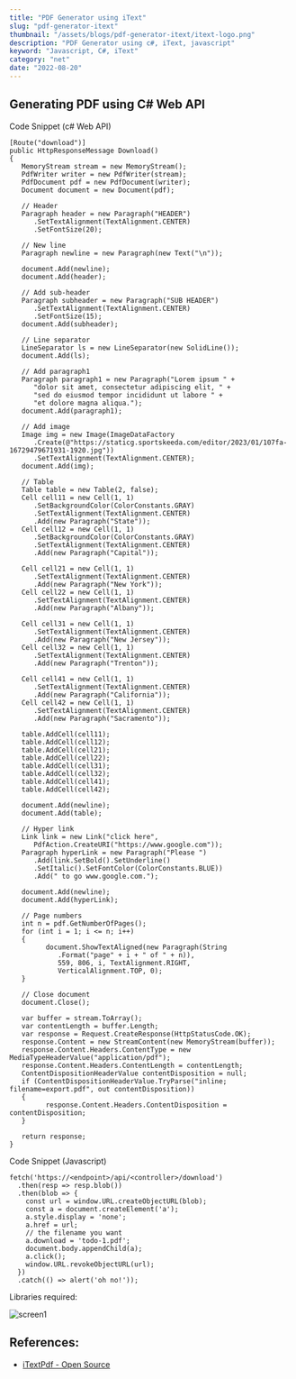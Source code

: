 ```yaml
---
title: "PDF Generator using iText"
slug: "pdf-generator-itext"
thumbnail: "/assets/blogs/pdf-generator-itext/itext-logo.png"
description: "PDF Generator using c#, iText, javascript"
keyword: "Javascript, C#, iText"
category: "net"
date: "2022-08-20"
---
```


## Generating PDF using C# Web API

Code Snippet (c# Web API)

```
[Route("download")]
public HttpResponseMessage Download()
{
   MemoryStream stream = new MemoryStream();
   PdfWriter writer = new PdfWriter(stream);
   PdfDocument pdf = new PdfDocument(writer);
   Document document = new Document(pdf);

   // Header
   Paragraph header = new Paragraph("HEADER")
      .SetTextAlignment(TextAlignment.CENTER)
      .SetFontSize(20);

   // New line
   Paragraph newline = new Paragraph(new Text("\n"));

   document.Add(newline);
   document.Add(header);

   // Add sub-header
   Paragraph subheader = new Paragraph("SUB HEADER")
      .SetTextAlignment(TextAlignment.CENTER)
      .SetFontSize(15);
   document.Add(subheader);

   // Line separator
   LineSeparator ls = new LineSeparator(new SolidLine());
   document.Add(ls);

   // Add paragraph1
   Paragraph paragraph1 = new Paragraph("Lorem ipsum " +
      "dolor sit amet, consectetur adipiscing elit, " +
      "sed do eiusmod tempor incididunt ut labore " +
      "et dolore magna aliqua.");
   document.Add(paragraph1);

   // Add image
   Image img = new Image(ImageDataFactory
      .Create(@"https://staticg.sportskeeda.com/editor/2023/01/107fa-16729479671931-1920.jpg"))
      .SetTextAlignment(TextAlignment.CENTER);
   document.Add(img);

   // Table
   Table table = new Table(2, false);
   Cell cell11 = new Cell(1, 1)
      .SetBackgroundColor(ColorConstants.GRAY)
      .SetTextAlignment(TextAlignment.CENTER)
      .Add(new Paragraph("State"));
   Cell cell12 = new Cell(1, 1)
      .SetBackgroundColor(ColorConstants.GRAY)
      .SetTextAlignment(TextAlignment.CENTER)
      .Add(new Paragraph("Capital"));

   Cell cell21 = new Cell(1, 1)
      .SetTextAlignment(TextAlignment.CENTER)
      .Add(new Paragraph("New York"));
   Cell cell22 = new Cell(1, 1)
      .SetTextAlignment(TextAlignment.CENTER)
      .Add(new Paragraph("Albany"));

   Cell cell31 = new Cell(1, 1)
      .SetTextAlignment(TextAlignment.CENTER)
      .Add(new Paragraph("New Jersey"));
   Cell cell32 = new Cell(1, 1)
      .SetTextAlignment(TextAlignment.CENTER)
      .Add(new Paragraph("Trenton"));

   Cell cell41 = new Cell(1, 1)
      .SetTextAlignment(TextAlignment.CENTER)
      .Add(new Paragraph("California"));
   Cell cell42 = new Cell(1, 1)
      .SetTextAlignment(TextAlignment.CENTER)
      .Add(new Paragraph("Sacramento"));

   table.AddCell(cell11);
   table.AddCell(cell12);
   table.AddCell(cell21);
   table.AddCell(cell22);
   table.AddCell(cell31);
   table.AddCell(cell32);
   table.AddCell(cell41);
   table.AddCell(cell42);

   document.Add(newline);
   document.Add(table);

   // Hyper link
   Link link = new Link("click here",
      PdfAction.CreateURI("https://www.google.com"));
   Paragraph hyperLink = new Paragraph("Please ")
      .Add(link.SetBold().SetUnderline()
      .SetItalic().SetFontColor(ColorConstants.BLUE))
      .Add(" to go www.google.com.");

   document.Add(newline);
   document.Add(hyperLink);

   // Page numbers
   int n = pdf.GetNumberOfPages();
   for (int i = 1; i <= n; i++)
   {
         document.ShowTextAligned(new Paragraph(String
            .Format("page" + i + " of " + n)),
            559, 806, i, TextAlignment.RIGHT,
            VerticalAlignment.TOP, 0);
   }

   // Close document
   document.Close();

   var buffer = stream.ToArray();
   var contentLength = buffer.Length;
   var response = Request.CreateResponse(HttpStatusCode.OK);
   response.Content = new StreamContent(new MemoryStream(buffer));
   response.Content.Headers.ContentType = new MediaTypeHeaderValue("application/pdf");
   response.Content.Headers.ContentLength = contentLength;
   ContentDispositionHeaderValue contentDisposition = null;
   if (ContentDispositionHeaderValue.TryParse("inline; filename=export.pdf", out contentDisposition))
   {
         response.Content.Headers.ContentDisposition = contentDisposition;
   }

   return response;
}
```

Code Snippet (Javascript)

```
fetch('https://<endpoint>/api/<controller>/download')
  .then(resp => resp.blob())
  .then(blob => {
    const url = window.URL.createObjectURL(blob);
    const a = document.createElement('a');
    a.style.display = 'none';
    a.href = url;
    // the filename you want
    a.download = 'todo-1.pdf';
    document.body.appendChild(a);
    a.click();
    window.URL.revokeObjectURL(url);
  })
  .catch(() => alert('oh no!'));
```

Libraries required: 

![screen1](/assets/blogs/pdf-generator-itext/lib.png)

## References:

- [iTextPdf - Open Source](https://itextpdf.com/resources/downloads)
